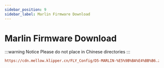 ```yaml
---
sidebar_position: 9
sidebar_label: Marlin Firmware Download
---
```


# Marlin Firmware Download

:::warning Notice
Please do not place in Chinese directories
:::

```cfg
https://cdn.mellow.klipper.cn/FLY_Config/D5-MARLIN-%E5%9B%BA%E4%BB%B6.zip
```